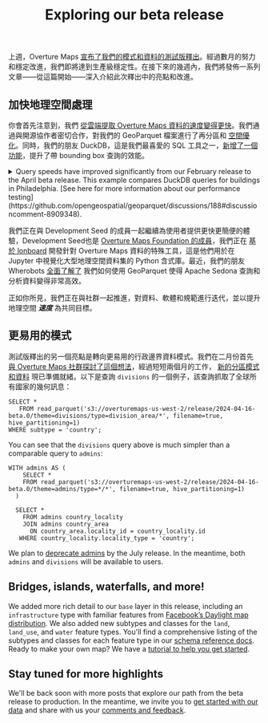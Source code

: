 ﻿---
title: Exploring our beta release
description: Highlights from Overture Maps beta release
---

上週，Overture Maps [宣布了我們的模式和資料的測試版釋出](https://overturemaps.org/overture-maps-foundation-releases-beta-of-its-first-open-map-dataset/)。經過數月的努力和穩定改進，我們即將達到生產級穩定性。在接下來的幾週內，我們將發佈一系列文章——從這篇開始——深入介紹此次釋出中的亮點和改進。

## 加快地理空間處理
你會首先注意到，我們 [從雲端提取 Overture Maps 資料的速度變得更快](https://docs.overturemaps.org/getting-data/locally/)。我們通過與開源協作者密切合作，對我們的 GeoParquet 檔案進行了再分區和 [空間優化](https://cloudnativegeo.org/blog/2024/03/coming-soon-geoparquet-1.1/)。同時，我們的朋友 DuckDB，這是我們最喜愛的 SQL 工具之一，[新增了一個功能](https://github.com/duckdb/duckdb/pull/10314)，提升了帶 bounding box 查詢的效能。

<details>

<summary>Query speeds have improved significantly from our February release to the April beta release. This example compares DuckDB queries for buildings in Philadelphia. [See here for more information about our performance testing](https://github.com/opengeospatial/geoparquet/discussions/188#discussioncomment-8909348).</summary>

    <Tabs>
        <TabItem value="february" label="2024-02-15-alpha.0 release" default>
            ```
            SELECT 
            *
            FROM 
                read_parquet('s3://overturemaps-us-west-2/release/2024-02-15-alpha.0/theme=buildings/type=building/*', filename=true, hive_partitioning=1)
            WHERE 
                bbox.minx > -75.60154
                AND bbox.maxx < -74.955763
                AND bbox.miny > 39.867004
                AND bbox.maxy < 40.137992;
            ```
            820,915 buildings   
            ~120s
        </TabItem>

    
        <TabItem value="april" label="2024-04-16-beta.0 release" default>
            ```
            SELECT 
            *
            FROM   
                read_parquet('s3://overturemaps-us-west-2/release/2024-04-16-beta.0/theme=buildings/type=building/*', filename=true, hive_partitioning=1)
            WHERE 
                bbox.xmin > -75.60154
                AND bbox.xmax < -74.955763
                AND bbox.ymin > 39.867004
                AND bbox.ymax < 40.137992
            ```
            852,487 buildings    
            ~25s
        </TabItem>
    </Tabs>
</details>

我們正在與 Development Seed 的成員一起繼續為使用者提供更快更簡便的體驗，Development Seed也是 [Overture Maps Foundation 的成員](https://overturemaps.org/about/members/)，我們正在 [基於 lonboard](https://developmentseed.org/lonboard/latest/examples/overture-maps/) 開發針對 Overture Maps 資料的特殊工具，這是他們用於在 Jupyter 中視覺化大型地理空間資料集的 Python 含式庫。最近，我們的朋友 Wherobots [全面了解了](https://wherobots.com/overture-maps-data-cloud-native-geoparquet-apache-sedona/) 我們如何使用 GeoParquet 使得 Apache Sedona 查詢和分析資料變得非常高效。

正如你所見，我們正在與社群一起推進，對資料、軟體和規範進行迭代，並以提升地理空間 **_速度_** 為共同目標。

## 更易用的模式
測試版釋出的另一個亮點是轉向更易用的行政邊界資料模式。我們在二月份首先 [與 Overture Maps 社群探討了這個想法](https://github.com/OvertureMaps/schema/discussions/117)，經過短短兩個月的工作， [新的分區模式和資料](https://docs.overturemaps.org/guides/divisions/) 現已準備就緒。以下是查詢 `divisions` 的一個例子，該查詢抓取了全球所有國家的幾何訊息：

```
SELECT *
   FROM read_parquet('s3://overturemaps-us-west-2/release/2024-04-16-beta.0/theme=divisions/type=division_area/*', filename=true, hive_partitioning=1)
WHERE subtype = 'country';
```
 
 You can see that the `divisions` query above is much simpler than a comparable query to `admins`:


```
WITH admins AS (
    SELECT *
    FROM read_parquet('s3://overturemaps-us-west-2/release/2024-04-16-beta.0/theme=admins/type=*/*', filename=true, hive_partitioning=1)
  )

  SELECT *
    FROM admins country_locality
    JOIN admins country_area
      ON country_area.locality_id = country_locality.id
   WHERE country_locality.locality_type = 'country';

```    

We plan to [deprecate admins](https://docs.overturemaps.org/release-notes/) by the July release. In the meantime, both `admins` and `divisions` will be available to users. 

## Bridges, islands, waterfalls, and more!
We added more rich detail to our `base` layer in this release, including an `infrastructure` type with familiar features from [Facebook’s Daylight map distribution](https://daylightmap.org/). We also added new subtypes and classes for the `land`, `land_use`, and `water` feature types. You'll find a comprehensive listing of the subtypes and classes for each feature type in our [schema reference docs](https://docs.overturemaps.org/schema/reference/base/infrastructure). Ready to make your own map? We have a [tutorial to help you get started](https://docs.overturemaps.org/examples/build-a-map/#13/47.6/-122.33/0/45).
  
## Stay tuned for more highlights
We'll be back soon with more posts that explore our path from the beta release to production. In the meantime, we invite you to [get started with our data](https://docs.overturemaps.org/getting-data/) and share with us your [comments and feedback](https://github.com/OvertureMaps/data/discussions). 


